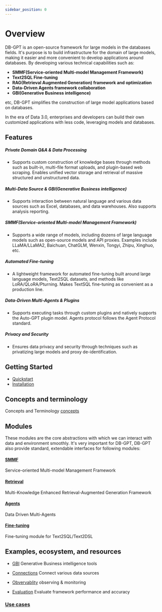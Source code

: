 ```yaml
---
sidebar_position: 0
---
```


# Overview
DB-GPT is an open-source framework for large models in the databases fields. It's purpose is to build infrastructure for the domain of large models, making it easier and more convenient to develop applications around databases. By developing various technical capabilities such as:

-  **SMMF(Service-oriented Multi-model Management Framework)**
-  **Text2SQL Fine-tuning**
-  **RAG(Retrieval Augmented Generation) framework and optimization**
-  **Data-Driven Agents framework collaboration**
-  **GBI(Generative Business intelligence)**

etc, DB-GPT simplifies the construction of large model applications based on databases. 

In the era of Data 3.0, enterprises and developers can build their own customized applications with less code, leveraging models and databases.

## Features

##### Private Domain Q&A & Data Processing
- Supports custom construction of knowledge bases through methods such as built-in, multi-file format uploads, and plugin-based web scraping. Enables unified vector storage and retrieval of massive structured and unstructured data.

##### Multi-Data Source & GBI(Generative Business intelligence)
- Supports interaction between natural language and various data sources such as Excel, databases, and data warehouses. Also supports analysis reporting. 

##### SMMF(Service-oriented Multi-model Management Framework)
- Supports a wide range of models, including dozens of large language models such as open-source models and API proxies. Examples include LLaMA/LLaMA2, Baichuan, ChatGLM, Wenxin, Tongyi, Zhipu, Xinghuo, etc.

##### Automated Fine-tuning
- A lightweight framework for automated fine-tuning built around large language models, Text2SQL datasets, and methods like LoRA/QLoRA/Pturning. Makes TextSQL fine-tuning as convenient as a production line.

##### Data-Driven Multi-Agents & Plugins
- Supports executing tasks through custom plugins and natively supports the Auto-GPT plugin model. Agents protocol follows the Agent Protocol standard.

##### Privacy and Security
- Ensures data privacy and security through techniques such as privatizing large models and proxy de-identification.

## Getting Started

 - [Quickstart](/docs/get_started/quickstart.mdx)
 - [Installation](/docs/get_started/installation.mdx)


## Concepts and terminology

Concepts and Terminology  [concepts](/docs/get_started/concepts)


## Modules

These modules are the core abstractions with which we can interact with data and environment smoothly. It's very important for DB-GPT, DB-GPT also provide standard, extendable interfaces for following modules:

#### [SMMF](/docs/modules/smmf.mdx)
Service-oriented Multi-model Management Framework 

#### [Retrieval](/docs/modules/rag.mdx)
Multi-Knowledge Enhanced Retrieval-Augmented Generation Framework

#### [Agents](/docs/modules/dd-agents.mdx)
Data Driven Multi-Agents

#### [Fine-tuning](/docs/modules/fine-tuning.mdx)
Fine-tuning module for Text2SQL/Text2DSL


## Examples, ecosystem, and resources

- [GBI](/docs/modules/gbi.mdx)
Generative Business intelligence tools

- [Connections](/docs/modules/connections.mdx) 
Connect various data sources

- [Obvervablity](/docs/modules/obvervablity.mdx)
observing & monitoring

- [Evaluation](/docs/modules/evaluation.mdx)
Evaluate framework performance and accuracy

### [Use cases](/docs/use_cases/cases.mdx)